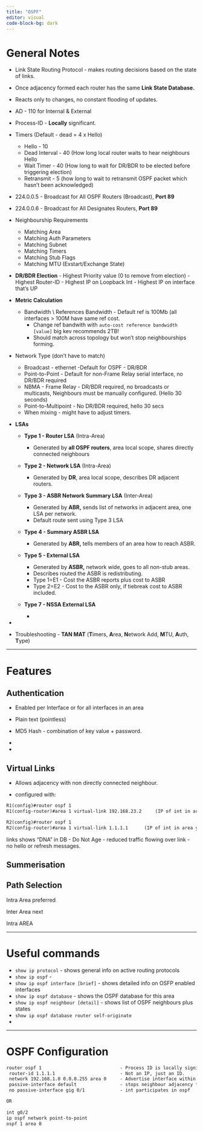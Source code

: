 ```yaml
---
title: "OSPF"
editor: visual
code-block-bg: dark
---
```


# General Notes

-   Link State Routing Protocol - makes routing decisions based on the state of links.

-   Once adjacency formed each router has the same **Link State Database.**

-   Reacts only to changes, no constant flooding of updates.

-   AD - 110 for Internal & External

-   Process-ID - **Locally** significant.

-   Timers (Default - dead = 4 x Hello)

    -   Hello - 10
    -   Dead Interval - 40 (How long local router waits to hear neighbours Hello
    -   Wait Timer - 40 (How long to wait for DR/BDR to be elected before triggering election)
    -   Retransmit - 5 (how long to wait to retransmit OSPF packet which hasn't been acknowledged)

-   224.0.0.5 - Broadcast for All OSPF Routers (Broadcast), **Port 89**

-   224.0.0.6 - Broadcast for All Designates Routers, **Port 89**

-   Neighbourship Requirements

    -   Matching Area
    -   Matching Auth Parameters
    -   Matching Subnet
    -   Matching Timers
    -   Matching Stub Flags
    -   Matching MTU (Exstart/Exchange State)

-   **DR/BDR Election** - Highest Priority value (0 to remove from election) - Highest Router-ID - Highest IP on Loopback Int - Highest IP on interface that's UP

-   **Metric Calculation**

    -   Bandwidth \\ References Bandwidth - Default ref is 100Mb (all interfaces \> 100M have same ref cost.
        -   Change ref bandwith with `auto-cost reference bandwidth [value]` big kev recommends 2TB!
        -   Should match across topology but won't stop neighbourships forming.

-   Network Type (don't have to match)

    -   Broadcast - ethernet -Default for OSPF - DR/BDR
    -   Point-to-Point - Default for non-Frame Relay serial interface, no DR/BDR required
    -   NBMA - Frame Relay - DR/BDR required, no broadcasts or multicasts, Neighbours must be manually configured. (Hello 30 seconds)
    -   Point-to-Multipoint - No DR/BDR required, hello 30 secs
    -   When mixing - might have to adjust timers.

-   **LSAs**

    -   **Type 1 - Router LSA** (Intra-Area)

        -   Generated by **all OSPF routers**, area local scope, shares directly connected neighbours

    -   **Type 2 - Network LSA** (Intra-Area)

        -   Generated by **DR**, area local scope, describes DR adjacent routers.

    -   **Type 3 - ASBR Network Summary LSA** (Inter-Area)

        -   Generated by **ABR,** sends list of networks in adjacent area, one LSA per network.
        -   Default route sent using Type 3 LSA

    -   **Type 4 - Summary ASBR LSA**

        -   Generated by **ABR,** tells members of an area how to reach ASBR.

    -   **Type 5 - External LSA**

        -   Generated by **ASBR,** network wide, goes to all non-stub areas.
        -   Describes routed the ASBR is redistributing.
        -   Type 1=E1 - Cost the ASBR reports plus cost to ASBR
        -   Type 2=E2 - Cost to the ASBR only, if tiebreak cost to ASBR included.

    -   **Type 7 - NSSA External LSA**

        -   

-   

-   Troubleshooting - **TAN MAT** (**T**imers, **A**rea, **N**etwork Add, **M**TU, **A**uth, **T**ype)

------------------------------------------------------------------------

# Features

## Authentication

-   Enabled per Interface or for all interfaces in an area

-   Plain text (pointless)

-   MD5 Hash - combination of key value + password.

-   

-   

## Virtual Links

-   Allows adjacency with non directly connected neighbour.

-   configured with:

``` default
R1(config)#router ospf 1
R1(config-router)#area 1 virtual-link 192.168.23.2     (IP of int in area you want to form adjacency with)

R2(config)#router ospf 1
R2(config-router)#area 1 virtual-link 1.1.1.1      (IP of int in area you want to form adjacency with)
```

links shows "DNA" in DB - Do Not Age - reduced traffic flowing over link - no hello or refresh messages.

## Summerisation

## Path Selection

Intra Area preferred

Inter Area next

Intra AREA

------------------------------------------------------------------------

# Useful commands

-   `show ip protocol` - shows general info on active routing protocols
-   `show ip ospf` -
-   `show ip ospf interface [brief]` - shows detailed info on OSFP enabled interfaces
-   `show ip ospf database` - shows the OSPF database for this area
-   `show ip ospf neighbour [detail]` - shows list of OSPF neighbours plus states
-   `show ip ospf database router self-originate`
-   

------------------------------------------------------------------------

# OSPF Configuration

``` default
router ospf 1                             - Process ID is locally significant
 router-id 1.1.1.1                        - Not an IP, just an ID.
 network 192.168.1.0 0.0.0.255 area 0     - Advertise interface within this network
 passive-interface default                - stops neighbour adjacency forming.
 no passive-interface gig 0/1             - int participates in ospf  

OR
 
int g0/2
ip ospf network point-to-point
ospf 1 area 0
```
